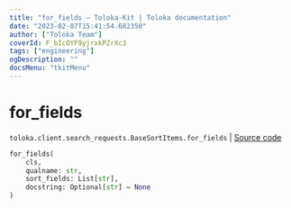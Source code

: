 ```yaml
---
title: "for_fields — Toloka-Kit | Toloka documentation"
date: "2023-02-07T15:41:54.682350"
author: ["Toloka Team"]
coverId: F_bIcOYF9yjrxkPZrXc3
tags: ["engineering"]
ogDescription: ""
docsMenu: "tkitMenu"
---
```


# for_fields
`toloka.client.search_requests.BaseSortItems.for_fields` | [Source code](https://github.com/Toloka/toloka-kit/blob/v1.1.3/src/client/search_requests.py#L128)

```python
for_fields(
    cls,
    qualname: str,
    sort_fields: List[str],
    docstring: Optional[str] = None
)
```